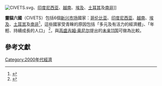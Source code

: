[[File:CIVETS.svg|thumb]]、[[印度尼西亚|印度尼西亚]]、[[越南|越南]]、[[埃及|埃及]]、[[土耳其|土耳其]]及[[南非|南非]]]]

'''靈貓六國'''（CIVETS）包括6個[[新兴市场|新兴市场]]國家：[[哥伦比亚|哥伦比亚]]、[[印度尼西亚|印度尼西亚]]、[[越南|越南]]、[[埃及|埃及]]、[[土耳其|土耳其]]及[[南非|南非]]<ref>{{cite news |author=City Diary |url=http://www.telegraph.co.uk/finance/comment/citydiary/7886195/Geoghegan-digests-and-delivers-new-acronym.html |title=Geoghegan digests and delivers new acronym |publisher=Telegraph.co.uk |date=2010-07-12 |accessdate=2012-06-28 |location=London |archive-date=2017-06-21 |archive-url=https://web.archive.org/web/20170621060532/http://www.telegraph.co.uk/finance/comment/citydiary/7886195/Geoghegan-digests-and-delivers-new-acronym.html |dead-url=no }}</ref>，這些國家受青睞的原因包括「多元及有活力的經濟體」、「年輕、持續成長的人口」  <ref>{{cite web |url=http://www.china-briefing.com/news/wp-content/uploads/2010/04/HSBC-Speech-27Apr10.pdf |title=From West to East |publisher=HSBC |date= |accessdate=2012-07-02 |archive-date=2016-03-04 |archive-url=https://web.archive.org/web/20160304080114/http://www.china-briefing.com/news/wp-content/uploads/2010/04/HSBC-Speech-27Apr10.pdf |dead-url=no }}</ref>，與[[高盛|高盛]][[吉姆·奥尼尔|吉姆·奥尼尔]]提出的[[未来11国|未来11国]]可做為比較。

== 參考文獻 ==
{{reflist}}

[[Category:2000年代經濟|Category:2000年代經濟]]